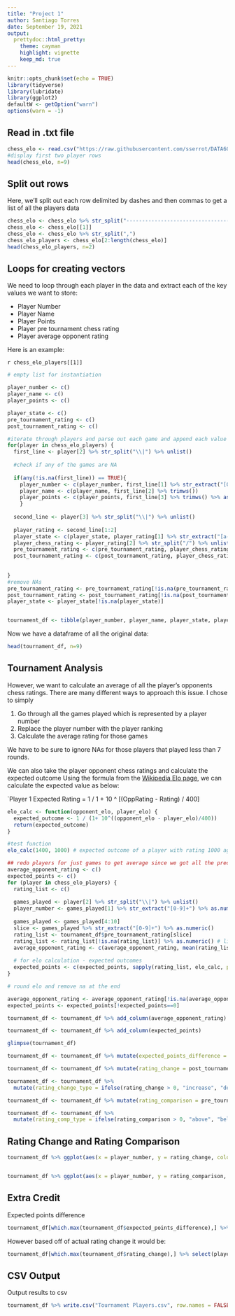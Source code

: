 ```yaml
---
title: "Project 1"
author: Santiago Torres
date: September 19, 2021
output:
  prettydoc::html_pretty:
    theme: cayman
    highlight: vignette
    keep_md: true
---
```


```r
knitr::opts_chunk$set(echo = TRUE)
library(tidyverse)
library(lubridate)
library(ggplot2)
defaultW <- getOption("warn") 
options(warn = -1) 
```

## Read in .txt file 

```r
chess_elo <- read.csv("https://raw.githubusercontent.com/sserrot/DATA607/main/Project%201/tournamentinfo.txt")
#display first two player rows
head(chess_elo, n=9)
```

## Split out rows

Here, we'll split out each row delimited by dashes and then commas to get a list of all the players data

```r
chess_elo <- chess_elo %>% str_split("-----------------------------------------------------------------------------------------")
chess_elo <- chess_elo[[1]]
chess_elo <- chess_elo %>% str_split(",")
chess_elo_players <- chess_elo[2:length(chess_elo)]
head(chess_elo_players, n=2)
```


## Loops for creating vectors

We need to loop through each player in the data and extract each of the key values we want to store:

* Player Number
* Player Name
* Player Points
* Player pre tournament chess rating
* Player average opponent rating


Here is an example:

`r chess_elo_players[[1]]`


```r
# empty list for instantiation

player_number <- c()
player_name <- c()
player_points <- c()

player_state <- c()
pre_tournament_rating <- c()
post_tournament_rating <- c()

#iterate through players and parse out each game and append each value to a list
for(player in chess_elo_players) { 
  first_line <- player[2] %>% str_split("\\|") %>% unlist()
  
  #check if any of the games are NA
  
  if(any(!is.na(first_line)) == TRUE){
    player_number <- c(player_number, first_line[1] %>% str_extract("[0-9]+"))
    player_name <- c(player_name, first_line[2] %>% trimws())
    player_points <- c(player_points, first_line[3] %>% trimws() %>% as.numeric())
    }
  
  second_line <- player[3] %>% str_split("\\|") %>% unlist()
  
  player_rating <- second_line[1:2]
  player_state <- c(player_state, player_rating[1] %>% str_extract("[a-zA-Z]+"))
  player_chess_rating <- player_rating[2] %>% str_split("/") %>% unlist() %>% str_split ("->") %>% unlist() %>% trimws() %>% str_extract("[0-9]+")
  pre_tournament_rating <- c(pre_tournament_rating, player_chess_rating[2])
  post_tournament_rating <- c(post_tournament_rating, player_chess_rating[3])
    
    
}
#remove NAs
pre_tournament_rating <- pre_tournament_rating[!is.na(pre_tournament_rating)] %>% as.numeric()
post_tournament_rating <- post_tournament_rating[!is.na(post_tournament_rating)] %>% as.numeric()
player_state <- player_state[!is.na(player_state)]


tournament_df <- tibble(player_number, player_name, player_state, player_points, pre_tournament_rating, post_tournament_rating)
```

Now we have a dataframe of all the original data:

```r
head(tournament_df, n=9)
```
## Tournament Analysis

However, we want to calculate an average of all the player's opponents chess ratings. 
There are many different ways to approach this issue. I chose to simply 

  1. Go through all the games played which is represented by a player number  
  2. Replace the player number with the player ranking  
  3. Calculate the average rating for those games  

We have to be sure to ignore NAs for those players that played less than 7 rounds.

We can also take the player opponent chess ratings and calculate the expected outcome
Using the formula from the [Wikipedia Elo page](https://en.wikipedia.org/wiki/Elo_rating_system#Mathematical_details), we can calculate the expected value as below:

`Player 1 Expected Rating = 1 / 1 + 10 ^ [(OppRating - Rating) / 400]

```r
elo_calc <- function(opponent_elo, player_elo) {
  expected_outcome <- 1 / (1+ 10^((opponent_elo - player_elo)/400))
  return(expected_outcome)
}

#test function
elo_calc(1400, 1000) # expected outcome of a player with rating 1000 against rating 1400 (win = 1, draw = .5, loss = 0)

```

```r
## redo players for just games to get average since we got all the prechess ratings linked to players now
average_opponent_rating <- c()
expected_points <- c()
for (player in chess_elo_players) {
  rating_list <- c()
  
  games_played <- player[2] %>% str_split("\\|") %>% unlist()
  player_number <- games_played[1] %>% str_extract("[0-9]+") %>% as.numeric() # for elo calculation
  
  games_played <- games_played[4:10]
  slice <- games_played %>% str_extract("[0-9]+") %>% as.numeric()
  rating_list <- tournament_df$pre_tournament_rating[slice]
  rating_list <- rating_list[!is.na(rating_list)] %>% as.numeric() # list of opponent ratings
  average_opponent_rating <- c(average_opponent_rating, mean(rating_list))
  
  # for elo calculation - expected outcomes
  expected_points <- c(expected_points, sapply(rating_list, elo_calc, player_elo=tournament_df$pre_tournament_rating[player_number]) %>% unlist() %>% sum() %>% format(digits = 2) %>% as.numeric())
}

# round elo and remove na at the end

average_opponent_rating <- average_opponent_rating[!is.na(average_opponent_rating)] %>% round()
expected_points <- expected_points[!expected_points==0]

tournament_df <- tournament_df %>% add_column(average_opponent_rating)

tournament_df <- tournament_df %>% add_column(expected_points)

glimpse(tournament_df)
```


```r

tournament_df <- tournament_df %>% mutate(expected_points_difference = as.numeric(format(player_points - expected_points, digits = 2)))

tournament_df <- tournament_df %>% mutate(rating_change = post_tournament_rating - pre_tournament_rating)

tournament_df <- tournament_df %>%
  mutate(rating_change_type = ifelse(rating_change > 0, "increase", "decrease"))

tournament_df <- tournament_df %>% mutate(rating_comparison = pre_tournament_rating - average_opponent_rating)

tournament_df <- tournament_df %>%
  mutate(rating_comp_type = ifelse(rating_comparison > 0, "above", "below"))

```

## Rating Change and Rating Comparison

```r
tournament_df %>% ggplot(aes(x = player_number, y = rating_change, color = rating_change_type)) + geom_col() +ggtitle("Rating Change") +theme(plot.title = element_text(hjust = 0.5), axis.text.x=element_blank())


tournament_df %>% ggplot(aes(x = player_number, y = rating_comparison, color = rating_comp_type)) + geom_col() +ggtitle("Rating vs Opponent Average Rating") +theme(plot.title = element_text(hjust = 0.5), axis.text.x=element_blank())
```


## Extra Credit

Expected points difference

```r
tournament_df[which.max(tournament_df$expected_points_difference),] %>% select(player_name, player_points, expected_points, rating_change, expected_points_difference)
```
However based off of actual rating change it would be:
```r
tournament_df[which.max(tournament_df$rating_change),] %>% select(player_name, player_points, expected_points, rating_change, expected_points_difference)
```


## CSV Output


Output results to csv  

```r
tournament_df %>% write.csv("Tournament Players.csv", row.names = FALSE)
```